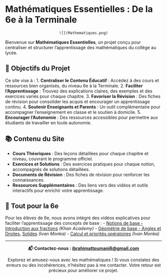 # Mathématiques Essentielles : De la 6e à la Terminale

<div style="text-align: center;">
    ![](Mathematiques.png)
</div>

Bienvenue sur **Mathématiques Essentielles**, un projet conçu pour centraliser et structurer l'apprentissage des mathématiques du collège au lycée. 

## 🎯 Objectifs du Projet

Ce site vise à :
1. **Centraliser le Contenu Éducatif** : Accédez à des cours et ressources bien organisés, du niveau 6e à la Terminale.
2. **Faciliter l'Apprentissage** : Trouvez des explications claires, des exemples et des exercices variés pour chaque chapitre.
3. **Favoriser la Révision** : Des fiches de révision pour consolider les acquis et encourager un apprentissage continu.
4. **Soutenir Enseignants et Parents** : Un outil complémentaire pour accompagner l'enseignement en classe et le soutien à domicile.
5. **Encourager l'Autonomie** : Des ressources accessibles pour permettre aux étudiants de travailler en toute autonomie.

## 📚 Contenu du Site

- **Cours Théoriques** : Des leçons détaillées pour chaque chapitre et niveau, couvrant le programme officiel.
- **Exercices et Solutions** : Des exercices pratiques pour chaque notion, accompagnés de solutions détaillées.
- **Documents de Révision** : Des fiches de révision pour renforcer les connaissances.
- **Ressources Supplémentaires** : Des liens vers des vidéos et outils interactifs pour enrichir votre apprentissage.

## 🏫 Tout pour la 6e

Pour les élèves de 6e, nous avons intégré des vidéos explicatives pour faciliter l’apprentissage des concepts de base :
- [Notions de base - Introduction aux fractions](https://youtu.be/ChLEy40hK4E) _(Khan Academy)_
- [Géométrie de base - Angles et Droites](https://youtu.be/3hn4VCXzYLw?list=PLVUDmbpupCaqHaIpFwd14iD6BMA-op0pZ), [Solides](https://youtu.be/ohtIhC_dwo4?list=PLVUDmbpupCaoZtzpQWEJN1a-oQk8ZKFji) _(Ivan Monka)_
- [Calcul et priorités opératoires](https://youtu.be/a-IG_bjKeJc) _(Ivan Monka)_

---

<div style="text-align: center;">
  **📬 Contactez-nous : [ibrahimattoumani6@gmail.com](mailto:ibrahimattoumani6@gmail.com)** 
</div>

<p style="text-align: center;">Explorez et amusez-vous avec les mathématiques ! Si vous constatez des erreurs ou des incohérences, n'hésitez pas à me contacter. Votre retour est précieux pour améliorer ce projet.</p>
